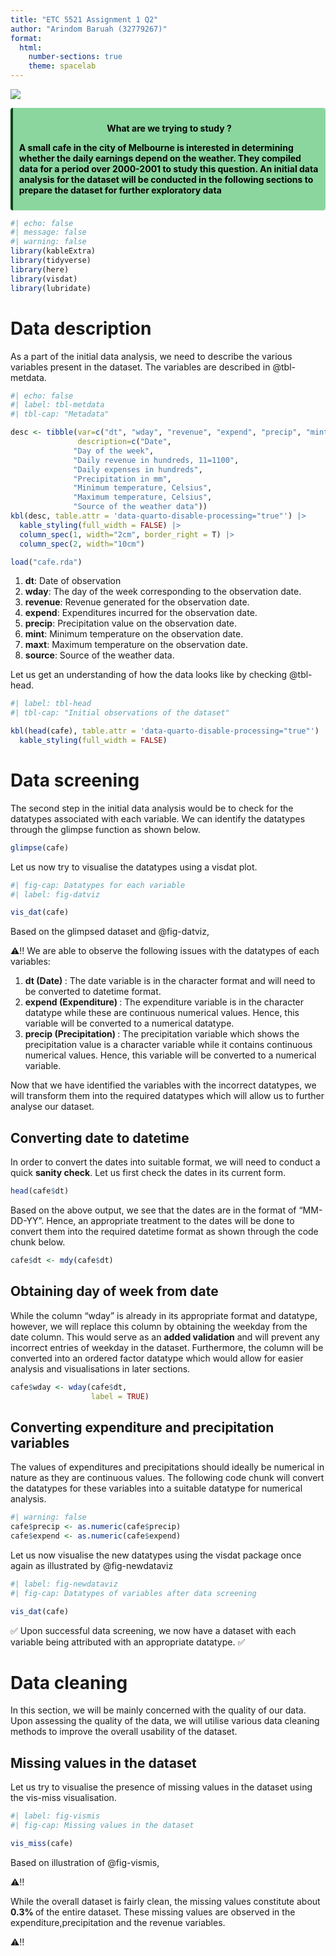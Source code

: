 ```yaml
---
title: "ETC 5521 Assignment 1 Q2"
author: "Arindom Baruah (32779267)"
format: 
  html:
    number-sections: true
    theme: spacelab
---
```



![](https://editor.analyticsvidhya.com/uploads/3951420200902_blog_-forecasting-with-time-series-models-using-python_pt2_website.png)


<div class="warning" style='background-color:#8bd69f; color: #000301; border-left: solid #044716 4px; border-radius: 4px; padding:0.7em;'>
<span>
<p style='margin-top:1em; text-align:center'>
<b>What are we trying to study ?</b></p>
<p style='margin-left:1em;'>


<b> A small cafe in the city of Melbourne is interested in determining whether the daily earnings depend on the weather. They compiled data for a period over 2000-2001 to study this question. An initial data analysis for the dataset will be conducted in the following sections to prepare the dataset for further exploratory data 

</p>
<p style='margin-bottom:1em; margin-right:1em; text-align:right; font-family:Georgia'> </b> <i></i>
</p></span>
</div>



```r
#| echo: false
#| message: false
#| warning: false
library(kableExtra)
library(tidyverse)
library(here)
library(visdat)
library(lubridate)

```



# Data description

As a part of the initial data analysis, we need to describe the various variables present in the dataset. The variables are described in @tbl-metdata.

```r
#| echo: false
#| label: tbl-metdata
#| tbl-cap: "Metadata"

desc <- tibble(var=c("dt", "wday", "revenue", "expend", "precip", "mint", "maxt", "source"),
               description=c("Date", 
              "Day of the week",
              "Daily revenue in hundreds, 11=1100", 
              "Daily expenses in hundreds",
              "Precipitation in mm", 
              "Minimum temperature, Celsius",
              "Maximum temperature, Celsius",
              "Source of the weather data"))
kbl(desc, table.attr = 'data-quarto-disable-processing="true"') |> 
  kable_styling(full_width = FALSE) |>
  column_spec(1, width="2cm", border_right = T) |>
  column_spec(2, width="10cm")
```




```r
load("cafe.rda")
```




1. __dt__: Date of observation
2. __wday__: The day of the week corresponding to the observation date.
3. __revenue__: Revenue generated for the observation date.
4. __expend__: Expenditures incurred for the observation date.
5. __precip__: Precipitation value on the observation date.
6. __mint__: Minimum temperature on the observation date.
7. __maxt__: Maximum temperature on the observation date.
8. __source__: Source of the weather data.

Let us get an understanding of how the data looks like by checking @tbl-head.

```r
#| label: tbl-head
#| tbl-cap: "Initial observations of the dataset"

kbl(head(cafe), table.attr = 'data-quarto-disable-processing="true"') |> 
  kable_styling(full_width = FALSE) 

```

# Data screening

The second step in the initial data analysis would be to check for the datatypes associated with each variable. We can identify the datatypes through the glimpse function as shown below.

```r
glimpse(cafe)
```


Let us now try to visualise the datatypes using a visdat plot.

```r
#| fig-cap: Datatypes for each variable
#| label: fig-datviz

vis_dat(cafe)
```

Based on the glimpsed dataset and @fig-datviz, 

<div class="alert alert-block alert-warning">

⚠️‼️
We are able to observe the following issues with the datatypes of each variables:

1. <b> dt (Date) </b>: The date variable is in the character format and will need to be converted to datetime format.
2. <b> expend (Expenditure) </b>: The expenditure variable is in the character datatype while these are continuous numerical values. Hence, this variable will be converted to a numerical datatype.
3. <b> precip (Precipitation) </b>: The precipitation variable which shows the precipitation value is a character variable while it contains continuous numerical values. Hence, this variable will be converted to a numerical variable. 
</div>


Now that we have identified the variables with the incorrect datatypes, we will transform them into the required datatypes which will allow us to further analyse our dataset.

## Converting date to datetime

In order to convert the dates into suitable format, we will need to conduct a quick __sanity check__. Let us first check the dates in its current form.

```r
head(cafe$dt)
```
Based on the above output, we see that the dates are in the format of "MM-DD-YY". Hence, an appropriate treatment to the dates will be done to convert them into the required datetime format as shown through the code chunk below.

```r
cafe$dt <- mdy(cafe$dt)
```


## Obtaining day of week from date

While the column "wday" is already in its appropriate format and datatype, however, we will replace this column by obtaining the weekday from the date column. This would serve as an __added validation__ and will prevent any incorrect entries of weekday in the dataset. Furthermore, the column will be converted into an ordered factor datatype which would allow for easier analysis and visualisations in later sections.

```r
cafe$wday <- wday(cafe$dt,
                  label = TRUE)
```


## Converting expenditure and precipitation variables

The values of expenditures and precipitations should ideally be numerical in nature as they are continuous values. The following code chunk will convert the datatypes for these variables into a suitable datatype for numerical analysis.

```r
#| warning: false
cafe$precip <- as.numeric(cafe$precip)
cafe$expend <- as.numeric(cafe$expend)
```

Let us now visualise the new datatypes using the visdat package once again as illustrated by @fig-newdataviz

```r
#| label: fig-newdataviz
#| fig-cap: Datatypes of variables after data screening

vis_dat(cafe)
```

<div class="alert alert-block alert-success">
✅  Upon successful data screening, we now have a dataset with each variable being attributed with an appropriate datatype. ✅
</div>



# Data cleaning

In this section, we will be mainly concerned with the quality of our data. Upon assessing the quality of the data, we will utilise various data cleaning methods to improve the overall usability of the dataset.

## Missing values in the dataset

Let us try to visualise the presence of missing values in the dataset using the vis-miss visualisation.

```r
#| label: fig-vismis
#| fig-cap: Missing values in the dataset

vis_miss(cafe)
```


Based on illustration of @fig-vismis,

<div class="alert alert-block alert-warning">

⚠️‼️

While the overall dataset is fairly clean, the missing values constitute about <b> 0.3% </b> of the entire dataset. These missing values are observed in the expenditure,precipitation and the revenue variables. 

⚠️‼️

</div>

